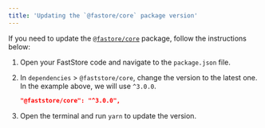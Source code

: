 ```yaml
---
title: 'Updating the `@fastore/core` package version'
---
```


If you need to update the [`@fastore/core`](https://developers.vtex.com/docs/guides/faststore/project-structure-overview#packagejson) package, follow the instructions below:

1. Open your FastStore code and navigate to the `package.json` file.

2. In `dependencies` > `@faststore/core`, change the version to the latest one. In the example above, we will use `^3.0.0`.

    ```json
    "@faststore/core": "^3.0.0",
    ```

3. Open the terminal and run `yarn` to update the version.
